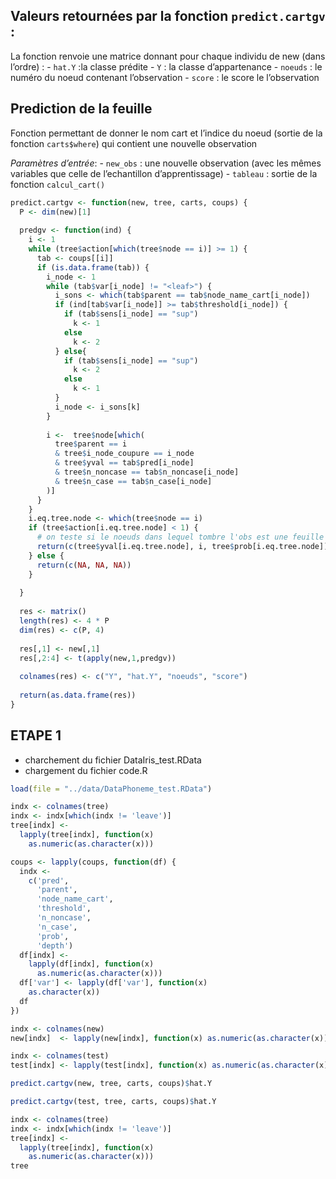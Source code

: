 ## Valeurs retournées par la fonction `predict.cartgv` :

La fonction renvoie une matrice donnant pour chaque 
individu de new (dans l'ordre) :
  - `hat.Y` :la classe prédite
  - `Y` : la classe d'appartenance
  - `noeuds` : le numéro du noeud contenant l'observation
  - `score` : le score le l'observation

## Prediction de la feuille

 Fonction permettant de donner le nom cart et l'indice du noeud (sortie de la 
fonction `carts$where`) qui contient une nouvelle observation

*Paramètres d'entrée*:
- `new_obs` : une nouvelle observation (avec les mêmes variables que celle de 
           l'echantillon d'apprentissage)
- `tableau` : sortie de la fonction `calcul_cart()`

```r
predict.cartgv <- function(new, tree, carts, coups) {
  P <- dim(new)[1]
  
  predgv <- function(ind) {
    i <- 1
    while (tree$action[which(tree$node == i)] >= 1) {
      tab <- coups[[i]]
      if (is.data.frame(tab)) {
        i_node <- 1
        while (tab$var[i_node] != "<leaf>") {
          i_sons <- which(tab$parent == tab$node_name_cart[i_node])
          if (ind[tab$var[i_node]] >= tab$threshold[i_node]) {
            if (tab$sens[i_node] == "sup")
              k <- 1
            else
              k <- 2
          } else{
            if (tab$sens[i_node] == "sup")
              k <- 2
            else
              k <- 1
          }
          i_node <- i_sons[k]
        }
        
        i <-  tree$node[which(
          tree$parent == i
          & tree$i_node_coupure == i_node
          & tree$yval == tab$pred[i_node]
          & tree$n_noncase == tab$n_noncase[i_node]
          & tree$n_case == tab$n_case[i_node]
        )]
      }
    }
    i.eq.tree.node <- which(tree$node == i)
    if (tree$action[i.eq.tree.node] < 1) {
      # on teste si le noeuds dans lequel tombre l'obs est une feuille
      return(c(tree$yval[i.eq.tree.node], i, tree$prob[i.eq.tree.node]))
    } else {
      return(c(NA, NA, NA))
    }
    
  }
  
  res <- matrix()
  length(res) <- 4 * P
  dim(res) <- c(P, 4)
  
  res[,1] <- new[,1]
  res[,2:4] <- t(apply(new,1,predgv))
  
  colnames(res) <- c("Y", "hat.Y", "noeuds", "score")
  
  return(as.data.frame(res))
}
```

## ETAPE 1
- charchement du fichier DataIris_test.RData
- chargement du fichier code.R

```r
load(file = "../data/DataPhoneme_test.RData")
```

```r
indx <- colnames(tree)
indx <- indx[which(indx != 'leave')]
tree[indx] <-
  lapply(tree[indx], function(x)
    as.numeric(as.character(x)))

coups <- lapply(coups, function(df) {
  indx <-
    c('pred',
      'parent',
      'node_name_cart',
      'threshold',
      'n_noncase',
      'n_case',
      'prob',
      'depth')
  df[indx] <-
    lapply(df[indx], function(x)
      as.numeric(as.character(x)))
  df['var'] <- lapply(df['var'], function(x)
    as.character(x))
  df
})

indx <- colnames(new)
new[indx]  <- lapply(new[indx], function(x) as.numeric(as.character(x)))

indx <- colnames(test)
test[indx] <- lapply(test[indx], function(x) as.numeric(as.character(x)))
```

```r
predict.cartgv(new, tree, carts, coups)$hat.Y
```

```r
predict.cartgv(test, tree, carts, coups)$hat.Y
```

```r
indx <- colnames(tree)
indx <- indx[which(indx != 'leave')]
tree[indx] <-
  lapply(tree[indx], function(x)
    as.numeric(as.character(x)))
tree
```
